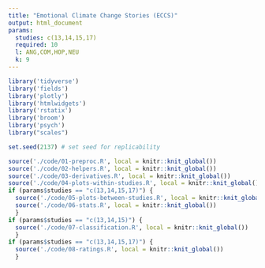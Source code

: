 ```yaml
---
title: "Emotional Climate Change Stories (ECCS)"
output: html_document
params:
  studies: c(13,14,15,17)
  required: 10
  l: ANG,COM,HOP,NEU
  k: 9
---
```


```r
library('tidyverse')
library('fields')
library('plotly')
library('htmlwidgets')
library('rstatix')
library('broom')
library('psych')
library("scales")

set.seed(2137) # set seed for replicability

source('./code/01-preproc.R', local = knitr::knit_global())
source('./code/02-helpers.R', local = knitr::knit_global())
source('./code/03-derivatives.R', local = knitr::knit_global())
source('./code/04-plots-within-studies.R', local = knitr::knit_global())
if (params$studies == "c(13,14,15,17)") {
  source('./code/05-plots-between-studies.R', local = knitr::knit_global())
  source('./code/06-stats.R', local = knitr::knit_global())
  }
if (params$studies == "c(13,14,15)") {
  source('./code/07-classification.R', local = knitr::knit_global())
  }
if (params$studies == "c(13,14,15,17)") {
  source('./code/08-ratings.R', local = knitr::knit_global())
  }
```
